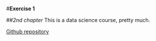


#**Exercise 1**

##*2nd chapter*
This is a data science course, pretty much. 

[Github repository](https://github.com/hulicupter/IODS-project)
